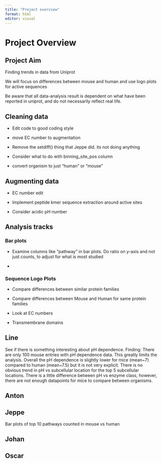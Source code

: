 ```yaml
---
title: "Project overview"
format: html
editor: visual
---
```


# Project Overview

## Project Aim

Finding trends in data from Uniprot

We will focus on differences between mouse and human and use logo plots for active sequences

Be aware that all data-analysis result is dependent on what have been reported in uniprot, and do not necessarily reflect real life.

## Cleaning data

-   Edit code to good coding style

-   move EC number to augmentation

-   Remove the setdiff() thing that Jeppe did. its not doing anything

-   Consider what to do with binning_site_pos column

-   convert organism to just "human" or "mouse"

## Augmenting data

-   EC number edit

-   Implement peptide kmer sequence extraction around active sites

-   Consider acidic pH number

## Analysis tracks

### Bar plots

-   Examine columns like "pathway" in bar plots. Do ratio on y-axis and not just counts, to adjust for what is most studied

-   

### Sequence Logo Plots

-   Compare differences between similar protein families

-   Compare differences between Mouse and Human for same protein families

-   Look at EC numbers

-   Transmembrane domains

## Line

See if there is something interesting about pH dependence. Finding: There are only 100 mouse entries with pH dependence data. This greatly limits the analysis. Overall the pH dependence is slightly lower for mice (mean\~7) compared to human (mean\~7.5) but it is not very explicit. There is no obvious trend in pH vs subcellular location for the top 5 subcellular locations. There is a little difference between pH vs enzyme class, however, there are not enough datapoints for mice to compare between organisms.

## Anton

## Jeppe

Bar plots of top 10 pathways counted in mouse vs human

## Johan

## Oscar
